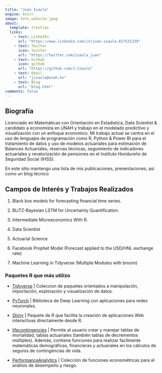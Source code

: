 ---
title: "Juan Isaula"
engine: knitr
image: foto_wibsite.jpeg
about:
  template: trestles
  links:
    - text: LinkedIn
      url: "https://www.linkedin.com/in/juan-isaula-817531239"
    - text: Twitter
      icon: twitter
      url: "https://twitter.com/isaula_juan"
    - text: GitHub
      icon: github
      url: "https://github.com/J-Isaula"
    - text: Email
      url: "jisaula@unah.hn"
    - text: Blog
      url: "blog.html"
comments: false
---

::: column-page
# Biografía

Licenciado en Matemáticas con Orientación en Estadística, Data Scientist & candidato a economista en UNAH y trabajo en el modelado predictivo y visualización con un enfoque economico. Mi trabajo actual se centra en el uso de lenguajes de programación como R, Python & Power BI para el tratamiento de datos y uso de modelos actuariales para estimación de Balances Actuariales, reservas técnicas, seguimiento de indicadores actuariales y revalorización de pensiones en el Instituto Hondureño de Seguridad Social (IHSS).

En este sitio mantengo una lista de mis publicaciones, presentaciones, así como un blog técnico

## Campos de Interés y Trabajos Realizados

1.  Black box models for forecasting financial time series.

2.  BLiTZ-Bayesian LSTM for Uncertainty Quantification.

3.  Intermediate Microeconomics With R.

4.  Data Scientist

5.  Actuarial Science

6.  Facebook Prophet Model (Forecast applied to the USD/HNL exchange rate)

7.  Machine Learning in Tidyverse (Multiple Modules with broom)

### Paquetes R que más utilizo

-   [Tidyverse](https://juanisaula.blogspot.com/2022/09/data-processing-with-tidyverse-in-r.html "Tidyverse") \| Coleccion de paquetes orientados a manipulación, importación, exploración y visualización de datos.

-   [PyTorch](https://juanisaula.blogspot.com/2022/09/deep-learning-with-pytorch.html "PyTorch") \| Biblioteca de Deep Learning con aplicaciones para redes neuronales.

-   [Shiny](https://juanisaula.blogspot.com/2022/09/r-shiny-for-enterprise-applications.html "Shiny") \| Paquete de R que facilita la creación de aplicaciones Web interactivas directamente desde R.

-   [lifecontingencies](https://juanisaula.blogspot.com/2022/09/conmutados-actuariales-con-r.html "lifecontingencies") \| Permite al usuario crear y manejar tablas de mortalidad, tablas actuariales (también tablas de decrementos múltiples). Además, contiene funciones para realizar facilmente matemáticas demográficas, financieras y actuariales en los cálculos de seguros de contingencias de vida.

-   [PerformanceAnalytics](https://juanisaula.blogspot.com/2022/09/introduction-to-portfolio-analysis-in-r.html "PerformanceAnalytics") \| Colección de funciones econométricas para el análisis de desempeño y riesgo.
:::
